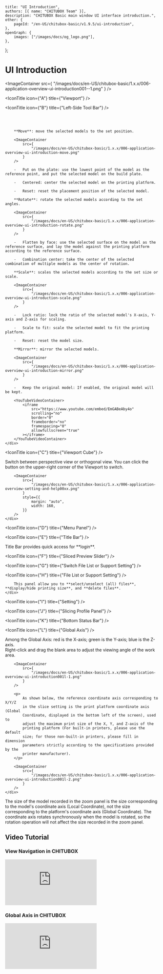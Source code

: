 
	title: "UI Introduction",
	authors: [{ name: "CHITUBOX Team" }],
	description: "CHITUBOX Basic main window UI interface introduction.",
	other: {
		pageId: "/en-US/chitubox-basic/v1.9.5/ui-introduction",
	},
	openGraph: {
		images: ["/images/docs/og_logo.png"],
	},
};

# UI Introduction

<ImageContainer
	src={
		"/images/docs/en-US/chitubox-basic/1.x.x/006-application-overview-ui-introduction001--1.png"
	}
/>

<IconTitle icon={"A"} title={"Viewport"} />

<IconTitle icon={"B"} title={"Left-Side Tool Bar"} />

<div style={{ display: "flex" }}>
	<div style={{flex: "0 0 4rem"}}></div>
	<div>
		<div>
			<ImageContainer
				src={
					"/images/docs/en-US/chitubox-basic/1.x.x/006-application-overview-ui-introduction001b1.png"
				}
			/>
		</div>
		<br />
		<ImageComparison
			img1Src={"/images/docs/en-US/chitubox-basic/1.x.x/gif/005move.gif"}
			text1={"Move"}
			img2Src={
				"/images/docs/en-US/chitubox-basic/1.x.x/gif/006rotate.gif"
			}
			text2={"Rotate"}
		/>
		<br />
		<ImageComparison
			img1Src={"/images/docs/en-US/chitubox-basic/1.x.x/gif/007scale.gif"}
			text1={"Scale"}
			img2Src={
				"/images/docs/en-US/chitubox-basic/1.x.x/gif/008mirror.gif"
			}
			text2={"Mirror"}
		/>

    	**Move**: move the selected models to the set position.

    	<ImageContainer
    		src={
    			"/images/docs/en-US/chitubox-basic/1.x.x/006-application-overview-ui-introduction-move.png"
    		}
    	/>

    	-   Put on the plate: use the lowest point of the model as the reference point, and put the selected model on the build plate.

    	-   Centered: center the selected model on the printing platform.

    	-   Reset: reset the placement position of the selected model.

    	**Rotate**: rotate the selected models according to the set angles.

    	<ImageContainer
    		src={
    			"/images/docs/en-US/chitubox-basic/1.x.x/006-application-overview-ui-introduction-rotate.png"
    		}
    	/>

    	-   Flatten by face: use the selected surface on the model as the reference surface, and lay the model against the printing platform according to the reference surface.

    	-   Combination center: take the center of the selected combination of multiple models as the center of rotation.

    	**Scale**: scales the selected models according to the set size or scale.

    	<ImageContainer
    		src={
    			"/images/docs/en-US/chitubox-basic/1.x.x/006-application-overview-ui-introduction-scale.png"
    		}
    	/>

    	-   Lock ratio: lock the ratio of the selected model's X-axis, Y-axis and Z-axis for scaling.

    	-   Scale to fit: scale the selected model to fit the printing platform.

    	-   Reset: reset the model size.

    	**Mirror**: mirror the selected models.

    	<ImageContainer
    		src={
    			"/images/docs/en-US/chitubox-basic/1.x.x/006-application-overview-ui-introduction-mirror.png"
    		}
    	/>

    	-   Keep the original model: If enabled, the original model will be kept.

    	<YouTubeVideoContainer>
    		<iframe
    			src="https://www.youtube.com/embed/EmGABeAby4o"
    			scrolling="no"
    			border="0"
    			frameborder="no"
    			framespacing="0"
    			allowfullscreen="true"
    		></iframe>
    	</YouTubeVideoContainer>
    </div>

</div>

<IconTitle icon={"C"} title={"Viewport Cube"} />

<div style={{ display: "flex" }}>
	<div style={{flex: "0 0 4rem"}}></div>
	<div>
		Switch between perspective view or orthogonal view. You can click the 
		<ImageContainer
			src={
				"/images/docs/en-US/chitubox-basic/1.x.x/006-application-overview-setting-and-help00x1x.png"
			}
			style={{
				width: 27,
			}}
		/> button on the upper-right corner of the Viewport to switch.

    	<ImageContainer
    		src={
    			"/images/docs/en-US/chitubox-basic/1.x.x/006-application-overview-setting-and-help00xx.png"
    		}
    		style={{
    			margin: "auto",
    			width: 160,
    		}}
    	/>
    </div>

</div>

<IconTitle icon={"D"} title={"Menu Panel"} />

<IconTitle icon={"E"} title={"Title Bar"} />

<div style={{ display: "flex" }}>
	<div style={{ flex: "0 0 4rem" }}></div>
	<div>Title Bar provides quick access for **login**.</div>
</div>

<IconTitle icon={"F"} title={"Sliced Preview Slider"} />

<IconTitle icon={"G"} title={"Switch File List or Support Setting"} />

<IconTitle icon={"H"} title={"File List or Support Setting"} />

<div style={{ display: "flex" }}>
	<div style={{flex: "0 0 4rem"}}></div>
	<div>
		<ImageContainer
			src={
				"/images/docs/en-US/chitubox-basic/1.x.x/006-application-overview-ui-introduction001h-1.png"
			}
		/>

    	This panel allow you to **select/unselect (all) files**, **display/hide printing size**, and **delete files**.
    </div>

</div>

<IconTitle icon={"I"} title={"Setting"} />

<IconTitle icon={"J"} title={"Slicing Profile Panel"} />

<IconTitle icon={"K"} title={"Bottom Status Bar"} />

<IconTitle icon={"L"} title={"Global Axis"} />

<div style={{ display: "flex" }}>
	<div style={{flex: "0 0 4rem"}}></div>
	<div>
		<p>
			Among the Global Axis: red is the X-axis; green is the Y-axis; blue
			is the Z-axis.
			<br />
			Right-click and drag the blank area to adjust the viewing angle of
			the work area.
		</p>

    	<ImageContainer
    		src={
    			"/images/docs/en-US/chitubox-basic/1.x.x/006-application-overview-ui-introduction001l-1.png"
    		}
    	/>

    	<p>
    		As shown below, the reference coordinate axis corresponding to X/Y/Z
    		in the slice setting is the print platform coordinate axis (Global
    		Coordinate, displayed in the bottom left of the screen), used to
    		adjust the maximum print size of the X, Y, and Z-axis of the
    		printing platform (For built-in printers, please use the default
    		size; for those non-built-in printers, please fill in dimension
    		parameters strictly according to the specifications provided by the
    		printer manufacturer).
    	</p>

    	<ImageContainer
    		src={
    			"/images/docs/en-US/chitubox-basic/1.x.x/006-application-overview-ui-introduction001l-2.png"
    		}
    	/>
    </div>

</div>

<Admonition type="note">
	The size of the model recorded in the zoom panel is the size corresponding
	to the model's coordinate axis (Local Coordinate), not the size
	corresponding to the platform's coordinate axis (Global Coordinate). The
	coordinate axis rotates synchronously when the model is rotated, so the
	rotation operation will not affect the size recorded in the zoom panel.
</Admonition>

## Video Tutorial

### View Navigation in CHITUBOX

<YouTubeVideoContainer>
	<iframe
		src="https://www.youtube.com/embed/TEH9Aq2prBk"
		scrolling="no"
		border="0"
		frameborder="no"
		framespacing="0"
		allowfullscreen="true"
	></iframe>
</YouTubeVideoContainer>

### Global Axis in CHITUBOX

<YouTubeVideoContainer>
	<iframe
		src="https://www.youtube.com/embed/trTCEQylr1I"
		scrolling="no"
		border="0"
		frameborder="no"
		framespacing="0"
		allowfullscreen="true"
	></iframe>
</YouTubeVideoContainer>
